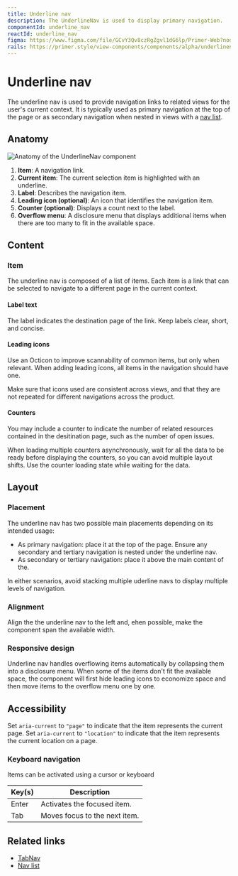 ```yaml
---
title: Underline nav
description: The UnderlineNav is used to display primary navigation.
componentId: underline_nav
reactId: underline_nav
figma: https://www.figma.com/file/GCvY3Qv8czRgZgvl1dG6lp/Primer-Web?node-id=18843-67449&t=XqqSolC6AzRO9nae-11
rails: https://primer.style/view-components/components/alpha/underlinenav/
---
```


# Underline nav

The underline nav is used to provide navigation links to related views for the user's current context. It is typically used as primary navigation at the top of the page or as secondary navigation when nested in views with a [nav list](/components/nav-list).

## Anatomy

![Anatomy of the UnderlineNav component](https://user-images.githubusercontent.com/175638/186432408-c2479dd2-31fe-4261-9f9a-e67d49b28e72.png)

1. **Item**: A navigation link.
2. **Current item**: The current selection item is highlighted with an underline.
3. **Label**: Describes the navigation item.
4. **Leading icon (optional)**: An icon that identifies the navigation item.
5. **Counter (optional)**: Displays a count next to the label.
6. **Overflow menu**: A disclosure menu that displays additional items when there are too many to fit in the available space.

## Content

### Item

The underline nav is composed of a list of items. Each item is a link that can be selected to navigate to a different page in the current context.

#### Label text

The label indicates the destination page of the link. Keep labels clear, short, and concise.

#### Leading icons

Use an Octicon to improve scannability of common items, but only when relevant. When adding leading icons, all items in the navigation should have one.

Make sure that icons used are consistent across views, and that they are not repeated for different navigations across the product.

#### Counters

You may include a counter to indicate the number of related resources contained in the desitination page, such as the number of open issues.

When loading multiple counters asynchronously, wait for all the data to be ready before displaying the counters, so you can avoid multiple layout shifts. Use the counter loading state while waiting for the data.

## Layout

### Placement

The underline nav has two possible main placements depending on its intended usage:

- As primary navigation: place it at the top of the page. Ensure any secondary and tertiary navigation is nested under the underline nav.
- As secondary or tertiary navigation: place it above the main content of the.

In either scenarios, avoid stacking multiple uderline navs to display multiple levels of navigation.

### Alignment

Align the the underline nav to the left and, ehen possible, make the component span the available width.

### Responsive design

Underline nav handles overflowing items automatically by collapsing them into a disclosure menu. When some of the items don't fit the available space, the component will first hide leading icons to economize space and then move items to the overflow menu one by one.

## Accessibility

Set `aria-current` to `"page"` to indicate that the item represents the current page. Set `aria-current` to `"location"` to indicate that the item represents the current location on a page.

### Keyboard navigation

Items can be activated using a cursor or keyboard

| Key(s)                                                                                                                                                    | Description                   |
| --------------------------------------------------------------------------------------------------------------------------------------------------------- | ----------------------------- |
| <Box as="kbd" backgroundColor="canvas.subtle" borderRadius={1} borderColor="border.default" borderWidth={1} borderStyle="solid" py={1} px={2}>Enter</Box> | Activates the focused item.   |
| <Box as="kbd" backgroundColor="canvas.subtle" borderRadius={1} borderColor="border.default" borderWidth={1} borderStyle="solid" py={1} px={2}>Tab</Box>   | Moves focus to the next item. |

## Related links

- [TabNav](/components/tab-nav)
- [Nav list](/components/nav-list)
